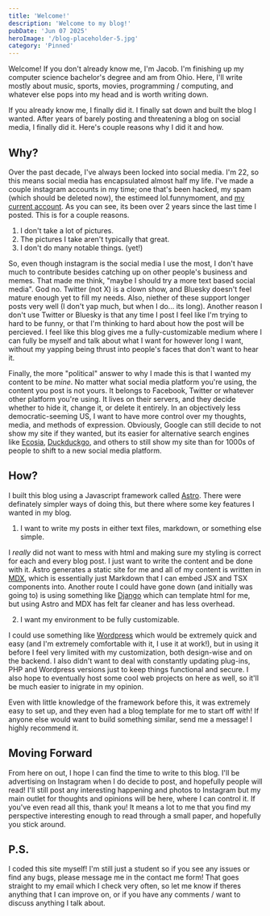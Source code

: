```yaml
---
title: 'Welcome!'
description: 'Welcome to my blog!'
pubDate: 'Jun 07 2025'
heroImage: '/blog-placeholder-5.jpg'
category: 'Pinned'
---
```


Welcome! If you don't already know me, I'm Jacob. I'm finishing up my computer science bachelor's degree and am from Ohio. Here,
I'll write mostly about music, sports, movies, programming / computing, and whatever else pops into my head and is worth writing down. 

If you already know me, I finally did it. I finally sat down and built the blog I wanted. After years of barely posting and threatening a
blog on social media, I finally did it. Here's couple reasons why I did it and how.

## Why?
Over the past decade, I've always been locked into social media. I'm 22, so this means social media has encapsulated almost half my life.
I've made a couple instagram accounts in my time; one that's been hacked, my spam (which should be deleted now), the estimeed 
lol.funnymoment, and [my current account](https://www.instagram.com/sh0gren/). As you can see, its been over 2 years since the last time I posted.
This is for a couple reasons.


1. I don't take a lot of pictures.
2. The pictures I take aren't typically that great.
3. I don't do many notable things. (yet!)

So, even though instagram is the social media I use the most, I don't have much to contribute besides catching up on other people's business and memes.
That made me think, "maybe I should try a more text based social media". God no. Twitter (not X) is a clown show, and Bluesky doesn't feel mature
enough yet to fill my needs. Also, niether of these support longer posts very well (I don't yap much, but when I do... its long).
Another reason I don't use Twitter or Bluesky is that any time I post I feel like I'm trying to hard to be funny, or that I'm thinking to hard 
about how the post will be percieved. I feel like this blog gives me a fully-customizable medium where I can fully be myself and talk about what
I want for however long I want, without my yapping being thrust into people's faces that don't want to hear it.

Finally, the more "political" answer to why I made this is that I wanted my content to be _mine_. No matter what social media platform you're using,
the content you post is not yours. It belongs to Facebook, Twitter or whatever other platform you're using. It lives on their servers, and
they decide whether to hide it, change it, or delete it entirely. In an objectively less democratic-seeming US, I want to have more control over
my thoughts, media, and methods of expression. Obviously, Google can still decide to not show my site if they wanted, but its easier for 
alternative search engines like [Ecosia](https://www.ecosia.org/), [Duckduckgo](https://duckduckgo.com/), and others to still show my site
than for 1000s of people to shift to a new social media platform.

## How?
I built this blog using a Javascript framework called [Astro](https://astro.build/). There were definately simpler ways of doing this, but there
where some key features I wanted in my blog.

1. I want to write my posts in either text files, markdown, or something else simple.

I _really_ did not want to mess with html and making sure my styling is correct for each and every blog post. I just want to write the content and
be done with it. Astro generates a static site for me and all of my content is written in [MDX](https://mdxjs.com/), which is essentially
just Markdown that I can embed JSX and TSX components into. Another route I could have gone down (and initially was going to) is using 
something like [Django](https://www.djangoproject.com/) which can template html for me, but using Astro and MDX has felt far cleaner and has less overhead.

2. I want my environment to be fully customizable.

I could use something like [Wordpress](https://wordpress.com/) which would be extremely quick and easy (and I'm extremely comfortable with it, I use it at work!),
but in using it before I feel very limited with my customization, both design-wise and on the backend. I also didn't want to deal with constantly updating plug-ins,
PHP and Wordpress versions just to keep things functional and secure. I also hope to eventually host some cool web projects on here as well, so it'll be much easier
to inigrate in my opinion.

Even with little knowledge of the framework before this, it was extremely easy to set up, and they even had a blog template for me to start off with!
If anyone else would want to build something similar, send me a message! I highly recommend it.

## Moving Forward
From here on out, I hope I can find the time to write to this blog. I'll be advertising on Instagram when I do decide to post, and hopefully people will read!
I'll still post any interesting happening and photos to Instagram but my main outlet for thoughts and opinions will be here, where I can control it. If you've
even read all this, thank you! It means a lot to me that you find my perspective interesting enough to read through a small paper, and hopefully you stick around.

## P.S.
I coded this site myself! I'm still just a student so if you see any issues or find any bugs, please message me in the contact me form! That goes straight to my email
which I check very often, so let me know if theres anything that I can improve on, or if you have any comments / want to discuss anything I talk about.


